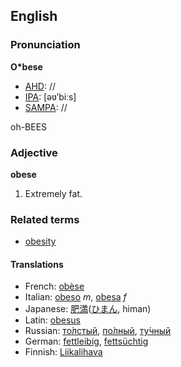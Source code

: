 ==English==
===Pronunciation===
'''O*bese'''
*[[AHD]]: //
*[[IPA]]: [&#x259;&#x28B;&#x2B9;bi&#x2D0;s]
*[[SAMPA]]: //
oh-BEES

===Adjective===
'''obese'''

#Extremely fat.

===Related terms===
*[[obesity]]

====Translations====
*French: [[obèse]]
*Italian: [[obeso]] ''m'', [[obesa]] ''f''
*Japanese: [[肥満]]([[ひまん]], himan)
*Latin: [[obesus]]
*Russian: [[толстый|то́лстый]], [[полный|по́лный]], [[тучный|ту́чный]]
*German: [[fettleibig]], [[fettsüchtig]]
*Finnish: [[Liikalihava]]